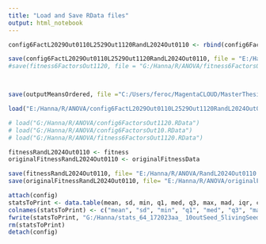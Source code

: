 ```yaml
---
title: "Load and Save RData files"
output: html_notebook
---
```


```r
config6FactL2029Out0110L2529Out1120RandL2024Out0110 <- rbind(config6FactL0009Out10L0509Out1120, newConfig)

save(config6FactL2029Out0110L2529Out1120RandL2024Out0110, file = "E:/Hanna/R/ANOVA/config6FactL2029Out0110L2529Out1120RandL2024Out0110.RData") 
#save(fitness6FactorsOut1120, file = "G:/Hanna/R/ANOVA/fitness6FactorsOut1120.RData") 



save(outputMeansOrdered, file ="C:/Users/feroc/MagentaCLOUD/MasterThesis/config6FactL2029Out0120RandAndMaxL2029Out0110_OutputMeansOrderedByNotNullValues.RData")

```

```r
load("E:/Hanna/R/ANOVA/config6FactL2029Out0110L2529Out1120RandL2024Out0110.RData")

# load("G:/Hanna/R/ANOVA/config6FactorsOut1120.RData")
# load("G:/Hanna/R/ANOVA/config6FactorsOut10.RData")
# load("G:/Hanna/R/ANOVA/fitness6FactorsOut1120.RData")

```

```r
fitnessRandL2024Out0110 <- fitness
originalFitnessRandL2024Out0110 <- originalFitnessData

save(fitnessRandL2024Out0110, file= "E:/Hanna/R/ANOVA/RandL2024Out0110.RData")
save(originalFitnessRandL2024Out0110, file= "E:/Hanna/R/ANOVA/originalFitnessRandL2024Out0110.RData")
```


```r
attach(config)
statsToPrint <- data.table(mean, sd, min, q1, med, q3, max, mad, iqr, cv, skewness, se.skewness, kurtosis, notNullValues, simulationSteps)
colnames(statsToPrint) <- c("mean", "sd", "min", "q1", "med", "q3", "max", "mad", "iqr", "cv", "skewness", "se.skewness", "kurtosis", "notNullValues", "simulationSteps")
fwrite(statsToPrint, "G:/Hanna/stats_64_172023aa_ 10outSeed_5livingSeed.csv")
rm(statsToPrint)
detach(config)
```
